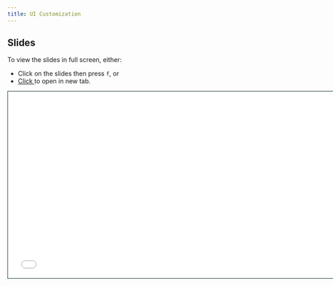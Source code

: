 ```yaml
---
title: UI Customization
---
```


## Slides

To view the slides in full screen, either:

- Click on the slides then press `f`, or
- <a href = "../slides/ui-customization.html" target="_blank"> Click </a> to open in new tab.


```{=html}
<iframe class="slide-deck" src="../slides/ui-customization.html" height="420" width="747" style="border: 1px solid #123233;"></iframe>
```